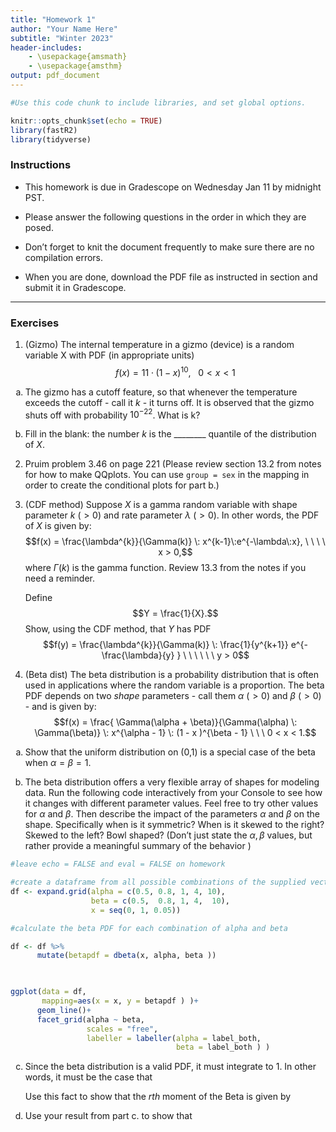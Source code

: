 ```yaml
---
title: "Homework 1"
author: "Your Name Here"
subtitle: "Winter 2023"
header-includes:
    - \usepackage{amsmath}
    - \usepackage{amsthm}
output: pdf_document
---
```


```r
#Use this code chunk to include libraries, and set global options.

knitr::opts_chunk$set(echo = TRUE)
library(fastR2)
library(tidyverse)

```

### Instructions

- This homework is due in Gradescope on Wednesday Jan 11 by midnight PST.

- Please answer the following questions in the order in which they are posed. 

- Don't forget to knit the document frequently to make sure there are no compilation errors. 

- When you are done, download the PDF file as instructed in section and submit it in Gradescope. 

* * *

### Exercises

1. (Gizmo) The internal temperature in a gizmo (device) is a random variable X with PDF (in appropriate
units)
$$f(x) = 11 \cdot(1-x)^{10},\ \ \ 0 < x < 1$$

a. The gizmo has a cutoff feature, so that whenever the temperature exceeds the cutoff - call it $k$ - it
turns off. It is observed that the gizmo shuts off with probability $10^{-22}$. What is k?

b. Fill in the blank: the number $k$ is the ________ 
quantile of the distribution of $X$.


2. Pruim problem 3.46 on page 221   (Please review section 13.2 from notes for how to make QQplots. You can use `group = sex` in the mapping in order to create the conditional plots for part b.)


3. (CDF method) Suppose $X$ is a gamma random variable with shape parameter $k \: (>0)$ and rate parameter $\lambda\: (>0)$. In other words, the PDF of $X$ is given by:
$$f(x) = \frac{\lambda^{k}}{\Gamma(k)} \: x^{k-1}\:e^{-\lambda\:x}, \ \ \ \  x > 0,$$
where $\Gamma(k)$ is the gamma function. Review 13.3 from the notes if you need a reminder. 

   Define $$Y = \frac{1}{X}.$$ 
Show, using the CDF method, that $Y$ has PDF
$$f(y) = \frac{\lambda^{k}}{\Gamma(k)} \: \frac{1}{y^{k+1}} e^{-\frac{\lambda}{y} } \ \ \ \ \ \ y > 0$$

4. (Beta dist)  The beta distribution is a probability distribution that is often used in applications where the random variable is a proportion. The beta PDF  depends on two *shape* parameters - call them $\alpha \: (> 0)$ and $\beta \: (> 0)$ - and is given by:
$$f(x) = \frac{ \Gamma(\alpha + \beta)}{\Gamma(\alpha) \: \Gamma(\beta)} \: x^{\alpha - 1} \: (1 - x )^{\beta - 1} \ \ \ 0 < x < 1.$$

a. Show that the uniform distribution on (0,1) is a special case of the beta when $\alpha = \beta = 1$.

b. The beta distribution offers a very flexible array of shapes for modeling data. Run the following code interactively from your Console to see how it changes with different parameter values. Feel free to try other values for $\alpha$ and $\beta$. Then describe the impact of the parameters $\alpha$ and $\beta$ on the shape. Specifically when is it symmetric? When is it skewed to the right? Skewed to the left? Bowl shaped?  (Don't just state the $\alpha,\beta$ values, but rather provide a meaningful summary of the behavior )

   
```r
#leave echo = FALSE and eval = FALSE on homework

#create a dataframe from all possible combinations of the supplied vectors
df <- expand.grid(alpha = c(0.5, 0.8, 1, 4, 10),
                  beta = c(0.5,  0.8, 1, 4,  10),
                  x = seq(0, 1, 0.05))

#calculate the beta PDF for each combination of alpha and beta 

df <- df %>% 
      mutate(betapdf = dbeta(x, alpha, beta ))


 
ggplot(data = df,
       mapping=aes(x = x, y = betapdf ) )+
      geom_line()+
      facet_grid(alpha ~ beta,
                 scales = "free",
                 labeller = labeller(alpha = label_both,
                                     beta = label_both ) )

```

c. Since the beta distribution is a valid PDF, it must integrate to 1. In other words, it must be the case that 
\begin{align*}
\int\limits_{0}^{1} x^{\alpha - 1} (1-x)^{\beta - 1} dx &= 
     \frac{\Gamma(\alpha) \Gamma(\beta)}{\Gamma(\alpha + \beta)}.
\end{align*}

   Use this fact to show that the $rth$ moment of the Beta is given by

\begin{align*}
E\left[ X^{r} \right] &= \frac{\Gamma(\alpha + r)}{\Gamma(\alpha)} \times \frac{\Gamma(\alpha + \beta)}{\Gamma(\alpha + \beta + r) }.
\end{align*}

d. Use your result from part c. to show that
\begin{align*}
\mu      &= E\left[ X \right] =  \frac{\alpha}{\alpha + \beta}, \\
\sigma^2 &= Var\left[ X \right] \\
         &= \frac{\mu \: (1-\mu)}{\alpha + \beta + 1}
\end{align*}